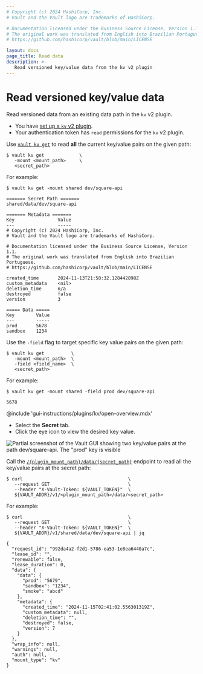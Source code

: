 ```yaml
---
# Copyright (c) 2024 HashiCorp, Inc.
# Vault and the Vault logo are trademarks of HashiCorp.

# Documentation licensed under the Business Source License, Version 1.1.
# The original work was translated from English into Brazilian Portuguese.
# https://github.com/hashicorp/vault/blob/main/LICENSE

layout: docs
page_title: Read data
description: >-
   Read versioned key/value data from the kv v2 plugin
---
```


# Read versioned key/value data

Read versioned data from an existing data path in the `kv` v2 plugin.

<Tip title="Assumptions">

- You have [set up a `kv` v2 plugin](/vault/docs/secrets/kv/kv-v2/setup).
- Your authentication token has `read` permissions for the `kv` v2 plugin.

</Tip>

<Tabs>

<Tab heading="CLI" group="cli">

Use [`vault kv get`](/vault/docs/command/kv/read) to read **all** the current
key/value pairs on the given path:

```shell-session
$ vault kv get             \
   -mount <mount_path>     \
   <secret_path>
```

For example:

<CodeBlockConfig hideClipboard="true">

```shell-session
$ vault kv get -mount shared dev/square-api

======= Secret Path =======
shared/data/dev/square-api

======= Metadata =======
Key                Value
---                -----
# Copyright (c) 2024 HashiCorp, Inc.
# Vault and the Vault logo are trademarks of HashiCorp.

# Documentation licensed under the Business Source License, Version 1.1.
# The original work was translated from English into Brazilian Portuguese.
# https://github.com/hashicorp/vault/blob/main/LICENSE

created_time       2024-11-13T21:58:32.128442898Z
custom_metadata    <nil>
deletion_time      n/a
destroyed          false
version            3

===== Data =====
Key        Value
---        -----
prod       5678
sandbox    1234
```

</CodeBlockConfig>

Use the `-field` flag to target specific key value pairs on the given path:

```shell-session
$ vault kv get          \
   -mount <mount_path>  \
   -field <field_name>  \
   <secret_path>
```

For example:

<CodeBlockConfig hideClipboard="true">

```shell-session
$ vault kv get -mount shared -field prod dev/square-api

5678
```

</CodeBlockConfig>

</Tab>

<Tab heading="GUI" group="gui">

@include 'gui-instructions/plugins/kv/open-overview.mdx'

- Select the **Secret** tab.
- Click the eye icon to view the desired key value.

![Partial screenshot of the Vault GUI showing two key/value pairs at the path dev/square-api. The "prod" key is visible](/img/gui/kv/read-data.png)

</Tab>

<Tab heading="API" group="api">

Call the [`/{plugin_mount_path}/data/{secret_path}`](/vault/api-docs/secret/kv/kv-v2#read-secret-version)
endpoint to read all the key/value pairs at the secret path:

```shell-session
$ curl                                       \
   --request GET                             \
   --header "X-Vault-Token: ${VAULT_TOKEN}"  \
   ${VAULT_ADDR}/v1/<plugin_mount_path>/data/<secret_path>
```

For example:

<CodeBlockConfig hideClipboard="true">

```shell-session
$ curl                                       \
   --request GET                             \
   --header "X-Vault-Token: ${VAULT_TOKEN}"  \
   ${VAULT_ADDR}/v1/shared/data/dev/square-api | jq

{
  "request_id": "992da4a2-f2d1-5786-ea53-1e8ea6440a7c",
  "lease_id": "",
  "renewable": false,
  "lease_duration": 0,
  "data": {
    "data": {
      "prod": "5679",
      "sandbox": "1234",
      "smoke": "abcd"
    },
    "metadata": {
      "created_time": "2024-11-15T02:41:02.556301319Z",
      "custom_metadata": null,
      "deletion_time": "",
      "destroyed": false,
      "version": 7
    }
  },
  "wrap_info": null,
  "warnings": null,
  "auth": null,
  "mount_type": "kv"
}
```

</CodeBlockConfig>

</Tab>

</Tabs>
